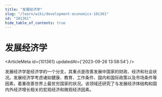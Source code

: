 ```yaml
---
title: "发展经济学"
slug: "/learn/wiki/development-economics-101361"
id: "101361"
hide_table_of_contents: true
---
```



# 发展经济学

<ArticleMeta id={101361} updatedAt={'2023-09-26 13:58:54'} />
<div className='border-solid border-b border-t-0 my-4 border-[var(--ifm-color-gray-300)]' />

发展经济学是经济学的一个分支，其重点是改善发展中国家的财政、经济和社会状况。发展经济学考虑诸如健康、教育、工作条件、国内和国际政策以及市场条件等因素，着重改善世界上最贫穷国家的状况。该领域还研究了与发展经济体结构和国内外经济增长相关的宏观经济和微观经济因素。
